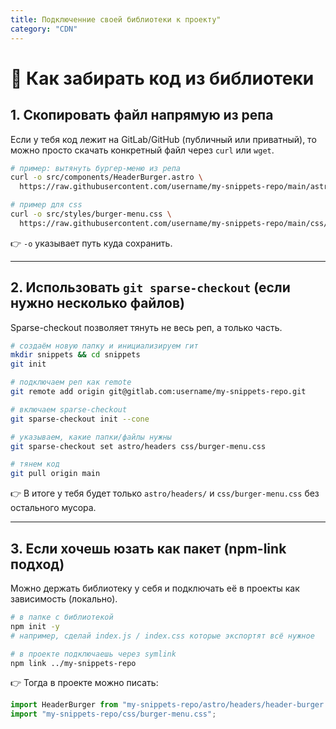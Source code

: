 ```yaml
---
title: Подключенние своей библиотеки к проекту"
category: "CDN"
---
```


# 📌 Как забирать код из библиотеки

## 1. Скопировать файл напрямую из репа

Если у тебя код лежит на GitLab/GitHub (публичный или приватный), то можно просто скачать конкретный файл через `curl` или `wget`.

```bash
# пример: вытянуть бургер-меню из репа
curl -o src/components/HeaderBurger.astro \
  https://raw.githubusercontent.com/username/my-snippets-repo/main/astro/headers/header-burger.astro

# пример для css
curl -o src/styles/burger-menu.css \
  https://raw.githubusercontent.com/username/my-snippets-repo/main/css/burger-menu.css
```

👉 `-o` указывает путь куда сохранить.

---

## 2. Использовать `git sparse-checkout` (если нужно несколько файлов)

Sparse-checkout позволяет тянуть не весь реп, а только часть.

```bash
# создаём новую папку и инициализируем гит
mkdir snippets && cd snippets
git init

# подключаем реп как remote
git remote add origin git@gitlab.com:username/my-snippets-repo.git

# включаем sparse-checkout
git sparse-checkout init --cone

# указываем, какие папки/файлы нужны
git sparse-checkout set astro/headers css/burger-menu.css

# тянем код
git pull origin main
```

👉 В итоге у тебя будет только `astro/headers/` и `css/burger-menu.css` без остального мусора.

---

## 3. Если хочешь юзать как пакет (npm-link подход)

Можно держать библиотеку у себя и подключать её в проекты как зависимость (локально).

```bash
# в папке с библиотекой
npm init -y
# например, сделай index.js / index.css которые экспортят всё нужное

# в проекте подключаешь через symlink
npm link ../my-snippets-repo
```

👉 Тогда в проекте можно писать:

```js
import HeaderBurger from "my-snippets-repo/astro/headers/header-burger.astro";
import "my-snippets-repo/css/burger-menu.css";
```
